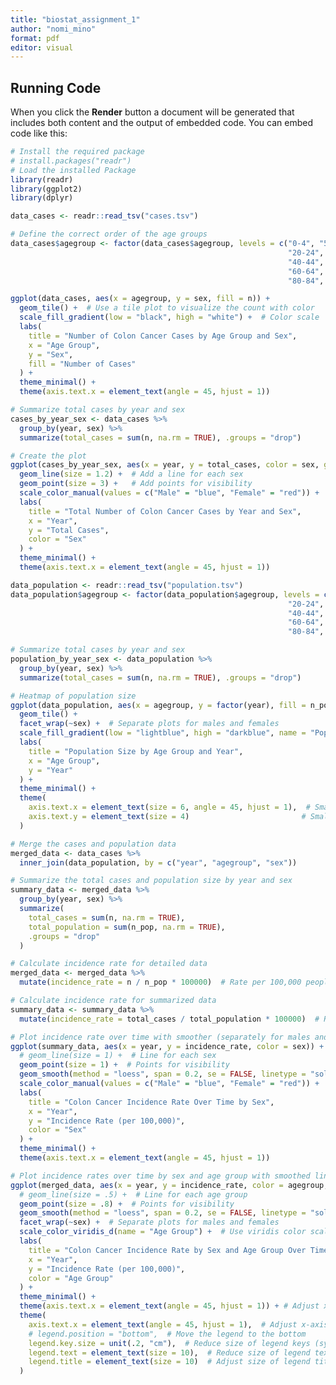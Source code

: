 ---
title: "biostat_assignment_1"
author: "nomi_mino"
format: pdf
editor: visual
---

## Running Code

When you click the **Render** button a document will be generated that includes both content and the output of embedded code. You can embed code like this:

```{r}
# Install the required package
# install.packages("readr")
# Load the installed Package
library(readr)
library(ggplot2)
library(dplyr)
```

```{r, echo=FALSE, results='hide', message=FALSE, warning=FALSE}
data_cases <- readr::read_tsv("cases.tsv")

# Define the correct order of the age groups
data_cases$agegroup <- factor(data_cases$agegroup, levels = c("0-4", "5-9", "10-14", "15-19", 
                                                              "20-24", "25-29", "30-34", "35-39", 
                                                              "40-44", "45-49", "50-54", "55-59", 
                                                              "60-64", "65-69", "70-74", "75-79", 
                                                              "80-84", "85-89"))
```

```{r, echo=FALSE, results='hide', message=FALSE, warning=FALSE}
ggplot(data_cases, aes(x = agegroup, y = sex, fill = n)) +
  geom_tile() +  # Use a tile plot to visualize the count with color
  scale_fill_gradient(low = "black", high = "white") +  # Color scale
  labs(
    title = "Number of Colon Cancer Cases by Age Group and Sex",
    x = "Age Group",
    y = "Sex",
    fill = "Number of Cases"
  ) +
  theme_minimal() +
  theme(axis.text.x = element_text(angle = 45, hjust = 1))
```

```{r, echo=FALSE, results='hide', message=FALSE, warning=FALSE}
# Summarize total cases by year and sex
cases_by_year_sex <- data_cases %>%
  group_by(year, sex) %>%
  summarize(total_cases = sum(n, na.rm = TRUE), .groups = "drop")

# Create the plot
ggplot(cases_by_year_sex, aes(x = year, y = total_cases, color = sex, group = sex)) +
  geom_line(size = 1.2) +  # Add a line for each sex
  geom_point(size = 3) +   # Add points for visibility
  scale_color_manual(values = c("Male" = "blue", "Female" = "red")) +
  labs(
    title = "Total Number of Colon Cancer Cases by Year and Sex",
    x = "Year",
    y = "Total Cases",
    color = "Sex"
  ) +
  theme_minimal() +
  theme(axis.text.x = element_text(angle = 45, hjust = 1))

```

```{r, echo=FALSE, results='hide', message=FALSE, warning=FALSE}
data_population <- readr::read_tsv("population.tsv")
data_population$agegroup <- factor(data_population$agegroup, levels = c("0-4", "5-9", "10-14", "15-19", 
                                                              "20-24", "25-29", "30-34", "35-39", 
                                                              "40-44", "45-49", "50-54", "55-59", 
                                                              "60-64", "65-69", "70-74", "75-79", 
                                                              "80-84", "85-89"))
```

```{r, echo=FALSE, results='hide', message=FALSE, warning=FALSE}
# Summarize total cases by year and sex
population_by_year_sex <- data_population %>%
  group_by(year, sex) %>%
  summarize(total_cases = sum(n, na.rm = TRUE), .groups = "drop")

# Heatmap of population size
ggplot(data_population, aes(x = agegroup, y = factor(year), fill = n_pop)) +
  geom_tile() +
  facet_wrap(~sex) +  # Separate plots for males and females
  scale_fill_gradient(low = "lightblue", high = "darkblue", name = "Population") +
  labs(
    title = "Population Size by Age Group and Year",
    x = "Age Group",
    y = "Year"
  ) +
  theme_minimal() +
  theme(
    axis.text.x = element_text(size = 6, angle = 45, hjust = 1),  # Smaller x-axis text
    axis.text.y = element_text(size = 4)                         # Smaller y-axis text
  )

```

```{r, echo=FALSE, results='hide', message=FALSE, warning=FALSE}
# Merge the cases and population data
merged_data <- data_cases %>%
  inner_join(data_population, by = c("year", "agegroup", "sex"))

# Summarize the total cases and population size by year and sex
summary_data <- merged_data %>%
  group_by(year, sex) %>%
  summarize(
    total_cases = sum(n, na.rm = TRUE),
    total_population = sum(n_pop, na.rm = TRUE),
    .groups = "drop"
  )

```

```{r, echo=FALSE, results='hide', message=FALSE, warning=FALSE}
# Calculate incidence rate for detailed data
merged_data <- merged_data %>%
  mutate(incidence_rate = n / n_pop * 100000)  # Rate per 100,000 people

# Calculate incidence rate for summarized data
summary_data <- summary_data %>%
  mutate(incidence_rate = total_cases / total_population * 100000)  # Rate per 100,000 people
```

```{r, echo=FALSE, results='hide', message=FALSE, warning=FALSE}
# Plot incidence rate over time with smoother (separately for males and females)
ggplot(summary_data, aes(x = year, y = incidence_rate, color = sex)) +
  # geom_line(size = 1) +  # Line for each sex
  geom_point(size = 1) +  # Points for visibility
  geom_smooth(method = "loess", span = 0.2, se = FALSE, linetype = "solid") +  # Smoothing with LOESS
  scale_color_manual(values = c("Male" = "blue", "Female" = "red")) +
  labs(
    title = "Colon Cancer Incidence Rate Over Time by Sex",
    x = "Year",
    y = "Incidence Rate (per 100,000)",
    color = "Sex"
  ) +
  theme_minimal() +
  theme(axis.text.x = element_text(angle = 45, hjust = 1))
```

```{r, echo=FALSE, results='hide', message=FALSE, warning=FALSE}
# Plot incidence rates over time by sex and age group with smoothed lines
ggplot(merged_data, aes(x = year, y = incidence_rate, color = agegroup, group = agegroup)) +
  # geom_line(size = .5) +  # Line for each age group
  geom_point(size = .8) +  # Points for visibility
  geom_smooth(method = "loess", span = 0.2, se = FALSE, linetype = "solid") +  # Smoothing with LOESS
  facet_wrap(~sex) +  # Separate plots for males and females
  scale_color_viridis_d(name = "Age Group") +  # Use viridis color scale for age groups
  labs(
    title = "Colon Cancer Incidence Rate by Sex and Age Group Over Time",
    x = "Year",
    y = "Incidence Rate (per 100,000)",
    color = "Age Group"
  ) +
  theme_minimal() +
  theme(axis.text.x = element_text(angle = 45, hjust = 1)) + # Adjust x-axis labels for readability
  theme(
    axis.text.x = element_text(angle = 45, hjust = 1),  # Adjust x-axis labels for readability
    # legend.position = "bottom",  # Move the legend to the bottom
    legend.key.size = unit(.2, "cm"),  # Reduce size of legend keys (symbols)
    legend.text = element_text(size = 10),  # Reduce size of legend text
    legend.title = element_text(size = 10)  # Adjust size of legend title
  ) 
```
